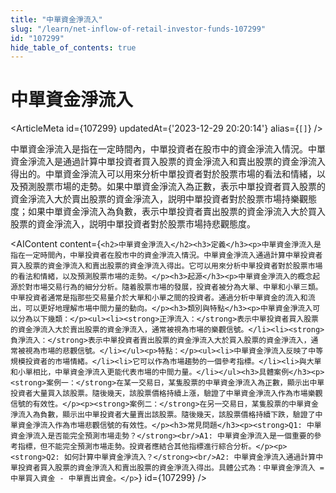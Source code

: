 ```yaml
---
title: "中單資金淨流入"
slug: "/learn/net-inflow-of-retail-investor-funds-107299"
id: "107299"
hide_table_of_contents: true
---
```



# 中單資金淨流入

<ArticleMeta id={107299} updatedAt={'2023-12-29 20:20:14'} alias={`[]`} />
<div className='border-solid border-b border-t-0 my-4 border-[var(--ifm-color-gray-300)]' />

中單資金淨流入是指在一定時間內，中單投資者在股市中的資金淨流入情況。中單資金淨流入是通過計算中單投資者買入股票的資金淨流入和賣出股票的資金淨流入得出的。中單資金淨流入可以用來分析中單投資者對於股票市場的看法和情緒，以及預測股票市場的走勢。如果中單資金淨流入為正數，表示中單投資者買入股票的資金淨流入大於賣出股票的資金淨流入，説明中單投資者對於股票市場持樂觀態度；如果中單資金淨流入為負數，表示中單投資者賣出股票的資金淨流入大於買入股票的資金淨流入，説明中單投資者對於股票市場持悲觀態度。

<AIContent content={`<h2>中單資金淨流入</h2><h3>定義</h3><p>中單資金淨流入是指在一定時間內，中單投資者在股市中的資金淨流入情況。中單資金淨流入通過計算中單投資者買入股票的資金淨流入和賣出股票的資金淨流入得出。它可以用來分析中單投資者對於股票市場的看法和情緒，以及預測股票市場的走勢。</p><h3>起源</h3><p>中單資金淨流入的概念起源於對市場交易行為的細分分析。隨着股票市場的發展，投資者被分為大單、中單和小單三類。中單投資者通常是指那些交易量介於大單和小單之間的投資者。通過分析中單資金的流入和流出，可以更好地理解市場中間力量的動向。</p><h3>類別與特點</h3><p>中單資金淨流入可以分為以下幾類：</p><ul><li><strong>正淨流入：</strong>表示中單投資者買入股票的資金淨流入大於賣出股票的資金淨流入，通常被視為市場的樂觀信號。</li><li><strong>負淨流入：</strong>表示中單投資者賣出股票的資金淨流入大於買入股票的資金淨流入，通常被視為市場的悲觀信號。</li></ul><p>特點：</p><ul><li>中單資金淨流入反映了中等規模投資者的市場情緒。</li><li>它可以作為市場趨勢的一個參考指標。</li><li>與大單和小單相比，中單資金淨流入更能代表市場的中間力量。</li></ul><h3>具體案例</h3><p><strong>案例一：</strong>在某一交易日，某隻股票的中單資金淨流入為正數，顯示出中單投資者大量買入該股票。隨後幾天，該股票價格持續上漲，驗證了中單資金淨流入作為市場樂觀信號的有效性。</p><p><strong>案例二：</strong>在另一交易日，某隻股票的中單資金淨流入為負數，顯示出中單投資者大量賣出該股票。隨後幾天，該股票價格持續下跌，驗證了中單資金淨流入作為市場悲觀信號的有效性。</p><h3>常見問題</h3><p><strong>Q1: 中單資金淨流入是否能完全預測市場走勢？</strong><br/>A1: 中單資金淨流入是一個重要的參考指標，但不能完全預測市場走勢。投資者應結合其他指標進行綜合分析。</p><p><strong>Q2: 如何計算中單資金淨流入？</strong><br/>A2: 中單資金淨流入通過計算中單投資者買入股票的資金淨流入和賣出股票的資金淨流入得出。具體公式為：中單資金淨流入 = 中單買入資金 - 中單賣出資金。</p>`} id={107299} />
